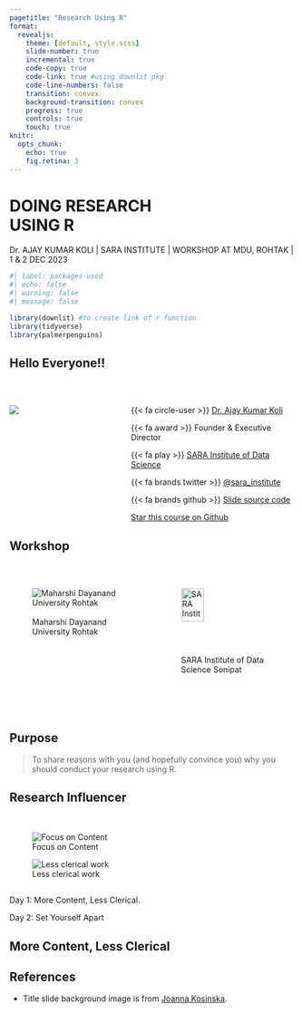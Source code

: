 ```yaml
---
pagetitle: "Research Using R"
format: 
  revealjs:
    theme: [default, style.scss]
    slide-number: true
    incremental: true
    code-copy: true
    code-link: true #using downlit pkg
    code-line-numbers: false
    transition: convex
    background-transition: convex
    progress: true
    controls: true
    touch: true
knitr:
  opts_chunk: 
    echo: true
    fig.retina: 3    
---
```


# [DOING RESEARCH<br>USING R]{.r-fit-text .navy-blue} {background-image="https://images.unsplash.com/photo-1508161250369-a7ecbdfb67fe?q=80&w=2069&auto=format&fit=crop&ixlib=rb-4.0.3&ixid=M3wxMjA3fDB8MHxwaG90by1wYWdlfHx8fGVufDB8fHx8fA%3D%3D" background-size=cover background-position="100% 0%"}

[Dr. AJAY KUMAR KOLI | SARA INSTITUTE | WORKSHOP AT MDU, ROHTAK | 1 & 2 DEC 2023]{.r-fit-text}

```r
#| label: packages-used
#| echo: false
#| warning: false
#| message: false

library(downlit) #to create link of r function
library(tidyverse)
library(palmerpenguins)
```

## Hello Everyone!!

:::: {.columns}

::: {.column width="40%"}
<br>

![](images/ajay.png)
:::

::: {.column width="60%"}

<br>

{{< fa circle-user >}} [Dr. Ajay Kumar Koli](https://koliajay.netlify.app/) 

{{< fa award >}} Founder & Executive Director

{{< fa play >}} [SARA Institute of Data Science](https://saraedu.netlify.app/)

{{< fa brands twitter >}} [@sara_institute](https://twitter.com/sara_institute)

{{< fa brands github >}} [Slide source code](https://github.com/koliajaykr/workshop-r-mdu.github.io)

```{=html}
<a class="github-button" href="https://github.com/koliajaykr/workshop-r-mdu.github.io" data-icon="octicon-star" data-size="large" data-show-count="true" aria-label="Star this course on Github">Star this course on Github</a><script async defer src="https://buttons.github.io/buttons.js"></script>
```
:::

::::

## Workshop

<br>

:::: {.columns .center}

::: {.column width="50%"}
![<br>Maharshi Dayanand University Rohtak](images/mdu.png)
:::

::: {.column width="50%"}
![SARA Institute of Data Science Sonipat](images/logo.png){width=50%}
:::

::::


## Purpose 

> To share reasons with you (and hopefully convince you) why you should conduct your research using R.

## Research Influencer

<br>

::: {layout-ncol=2 .center}

![Focus on Content](https://media0.giphy.com/media/l3nWhI38IWDofyDrW/giphy.gif?cid=ecf05e47p6ixb5zdcapti83ce4btewlcysoqtgv9jmpp3p6o&ep=v1_gifs_search&rid=giphy.gif&ct=g)

![Less clerical work](https://media1.giphy.com/media/llKJGxQ1ESmac/giphy.gif?cid=ecf05e47bmc75vggl780dgo5mjj3r753sej5cq7bcwa7xy67&ep=v1_gifs_search&rid=giphy.gif&ct=g)

:::

##

Day 1: More Content, Less Clerical.

Day 2: Set Yourself Apart

## More Content, Less Clerical

## References

- Title slide background image is from [Joanna Kosinska](https://unsplash.com/photos/white-baubles-and-sleigh-bells-0CQfTLOVTPU).
